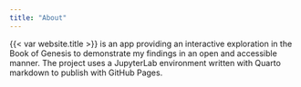 ```yaml
---
title: "About"
---
```


{{< var website.title >}} is an app providing an interactive exploration in the Book of Genesis to demonstrate my findings in an open and accessible manner. The project uses a JupyterLab environment written with Quarto markdown to publish with GitHub Pages.
